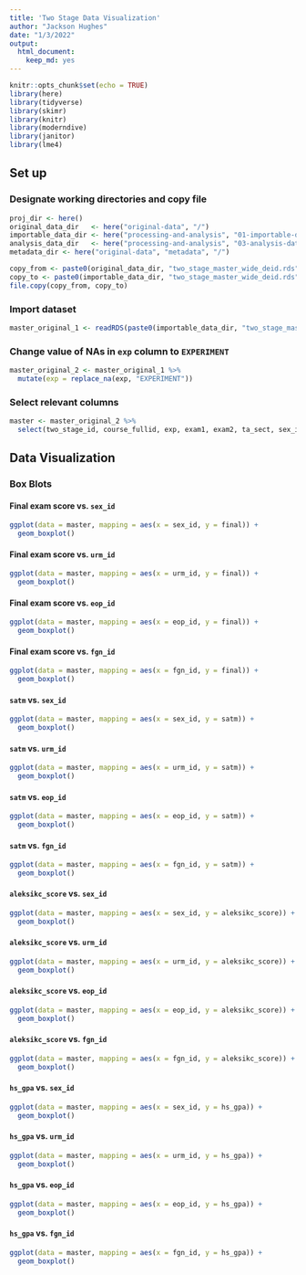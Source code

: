 ```yaml
---
title: 'Two Stage Data Visualization'
author: "Jackson Hughes"
date: "1/3/2022"
output: 
  html_document:
    keep_md: yes
---
```


```r
knitr::opts_chunk$set(echo = TRUE)
library(here)
library(tidyverse)
library(skimr)
library(knitr)
library(moderndive)
library(janitor)
library(lme4)
```

## Set up

### Designate working directories and copy file

```r
proj_dir <- here()
original_data_dir   <- here("original-data", "/")
importable_data_dir <- here("processing-and-analysis", "01-importable-data", "/")
analysis_data_dir   <- here("processing-and-analysis", "03-analysis-data", "/")
metadata_dir <- here("original-data", "metadata", "/")

copy_from <- paste0(original_data_dir, "two_stage_master_wide_deid.rds")
copy_to <- paste0(importable_data_dir, "two_stage_master_wide_deid.rds")
file.copy(copy_from, copy_to)
```

### Import dataset

```r
master_original_1 <- readRDS(paste0(importable_data_dir, "two_stage_master_wide_deid.rds"))
```

### Change value of NAs in `exp` column to `EXPERIMENT`

```r
master_original_2 <- master_original_1 %>% 
  mutate(exp = replace_na(exp, "EXPERIMENT"))
```


### Select relevant columns

```r
master <- master_original_2 %>% 
  select(two_stage_id, course_fullid, exp, exam1, exam2, ta_sect, sex_id, urm_id, eop_id, fgn_id, satm, satv, aleksikc_score, hs_gpa, final)
```

## Data Visualization

### Box Blots

#### Final exam score vs. `sex_id`

```r
ggplot(data = master, mapping = aes(x = sex_id, y = final)) +
  geom_boxplot()
```

#### Final exam score vs. `urm_id`

```r
ggplot(data = master, mapping = aes(x = urm_id, y = final)) +
  geom_boxplot()
```

#### Final exam score vs. `eop_id`

```r
ggplot(data = master, mapping = aes(x = eop_id, y = final)) +
  geom_boxplot()
```

#### Final exam score vs. `fgn_id`

```r
ggplot(data = master, mapping = aes(x = fgn_id, y = final)) +
  geom_boxplot()
```

#### `satm` vs. `sex_id`

```r
ggplot(data = master, mapping = aes(x = sex_id, y = satm)) +
  geom_boxplot()
```

#### `satm` vs. `urm_id`

```r
ggplot(data = master, mapping = aes(x = urm_id, y = satm)) +
  geom_boxplot()
```

#### `satm` vs. `eop_id`

```r
ggplot(data = master, mapping = aes(x = eop_id, y = satm)) +
  geom_boxplot()
```

#### `satm` vs. `fgn_id`

```r
ggplot(data = master, mapping = aes(x = fgn_id, y = satm)) +
  geom_boxplot()
```

#### `aleksikc_score` vs. `sex_id`

```r
ggplot(data = master, mapping = aes(x = sex_id, y = aleksikc_score)) +
  geom_boxplot()
```

#### `aleksikc_score` vs. `urm_id`

```r
ggplot(data = master, mapping = aes(x = urm_id, y = aleksikc_score)) +
  geom_boxplot()
```

#### `aleksikc_score` vs. `eop_id`

```r
ggplot(data = master, mapping = aes(x = eop_id, y = aleksikc_score)) +
  geom_boxplot()
```

#### `aleksikc_score` vs. `fgn_id`

```r
ggplot(data = master, mapping = aes(x = fgn_id, y = aleksikc_score)) +
  geom_boxplot()
```

#### `hs_gpa` vs. `sex_id`

```r
ggplot(data = master, mapping = aes(x = sex_id, y = hs_gpa)) +
  geom_boxplot()
```

#### `hs_gpa` vs. `urm_id`

```r
ggplot(data = master, mapping = aes(x = urm_id, y = hs_gpa)) +
  geom_boxplot()
```

#### `hs_gpa` vs. `eop_id`

```r
ggplot(data = master, mapping = aes(x = eop_id, y = hs_gpa)) +
  geom_boxplot()
```

#### `hs_gpa` vs. `fgn_id`

```r
ggplot(data = master, mapping = aes(x = fgn_id, y = hs_gpa)) +
  geom_boxplot()
```

